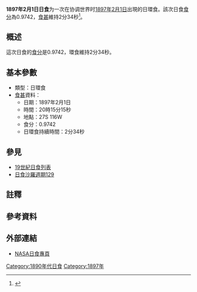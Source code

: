 {{Infobox Solar eclipse
| Year        = 1897
| Month       = 2
| Day         = 1
| Type        = 日環食
| Image       = SE1897Feb01A.gif
| Image size  = 200px
| Image intro = 1897年2月1日日環食路徑圖
  <!--   日食資料   -->
| Gamma       = -0.1903
| Mag         = 0.9742
| Saros       = [[日食沙羅週期129|129]]
| Saros total = 
| Saros seq   = 
  <!--     食甚     -->
| Duration    = 2分34秒
| Location    = 
| Coords      = 
| Width       = 94公里
  <!--   開始時間   -->
| Partial     = 
| Start type  = 
| Centre      = 
| Greatest    = 20:15:15
  <!--     倒數     -->
| hour        = 20
| minute      = 15
| second      = 15
| Duration_s  = 
}}
'''1897年2月1日日食'''为一次在协调世界时[[1897年|1897年]][[2月1日|2月1日]]出現的日環食。該次日食[[食分|食分]]為0.9742，[[食甚|食甚]]維持2分34秒<ref name="nasa_catalog_list">{{cite web |url=http://eclipse.gsfc.nasa.gov/SEcat5/SE1801-1900.html |title=Catalog of Solar Eclipses: 1801 to 1900 |language=en |publisher=[[NASA|NASA]] |accessdate=2009-07-26 |archiveurl=https://web.archive.org/web/20150112204733/http://eclipse.gsfc.nasa.gov/SEcat5/SE1801-1900.html |archivedate=2015-01-12 |deadurl=no }}</ref>。

== 概述 ==
這次日食的[[食分|食分]]是0.9742，環食維持2分34秒。

== 基本參數 ==
{{NoteUTC}}
* 類型：日環食
*[[食甚|食甚]]資料：
** 日期：1897年2月1日
** 時間：20時15分15秒 
** 地點：27S 116W
** 食分：0.9742
** 日環食持續時間：2分34秒

== 參見 ==
{{日食主題}}
* [[19世紀日食列表|19世紀日食列表]]
* [[日食沙羅週期129|日食沙羅週期129]]

== 註釋 ==
{{NoteFoot}}

== 參考資料 ==
{{reflist}}

== 外部連結 ==
* [http://eclipse.gsfc.nasa.gov/solar.html NASA日食專頁]{{Wayback|url=http://eclipse.gsfc.nasa.gov/solar.html |date=20190108200537 }}{{en icon}}

{{日食}}

[[Category:1890年代日食|Category:1890年代日食]]
[[Category:1897年|Category:1897年]]

{{Eclipse-stub}}